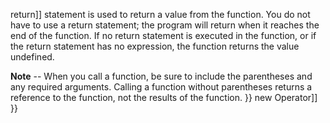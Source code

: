 {{Page_Title}}
{{Flags}}
{{Summary_Section|Declares a new function.

}}
{{JS_Syntax|Formats={{JS_Syntax_Format
|Format= function functionname ([ arg1 [, arg2 [,...[, argN ]]]] ''')''' {}}{{JS_Syntax_Format
|Format=     statements }}{{JS_Syntax_Format
|Format= } }}
|Values={{JS_Syntax_Parameter
|Name=functionname
|Required=Required
|Description=The name of the function.}}{{JS_Syntax_Parameter
|Name=arg1...argN
|Required=Optional
|Description=An optional, comma-separated list of arguments the function understands.}}{{JS_Syntax_Parameter
|Name=statements
|Required=Optional
|Description=One or moreJavaScript statements.}}
}}
{{Remarks_Section
|Remarks=Use the function statement to declare a function for later use. The code that is contained in statements is not executed until the function is called from elsewhere in the script.

The [[javascript/statements/return{{!}}return]] statement is used to return a value from the function. You do not have to use a return statement; the program will return when it reaches the end of the function. If no return statement is executed in the function, or if the return statement has no expression, the function returns the value undefined.

'''Note''' -- When you call a function, be sure to include the parentheses and any required arguments. Calling a function without parentheses returns a reference to the function, not the results of the function.
}}
{{Examples_Section
|Not_required=No
|Examples={{Single_Example
|Language=JavaScript
|Description=The following example illustrates the use of the function statement.

|Code= function myfunction (arg1, arg2) {
     var r = arg1 * arg2;
     return(r);
 }
}}{{Single_Example
|Language=JavaScript
|Description=A function can be assigned to a variable. This is illustrated in the following example.

|Code= function AddFive(x) {
     return x + 5;
 }
 
 function AddTen(x) {
     return x + 10;
 }
 
 var condition = false;
 
 var MyFunc;
 if (condition) {
     MyFunc = AddFive;
 }
 else {
     MyFunc = AddTen;
 }
 
 var result = MyFunc(123);
 // Output: 133
}}}}
{{See_Also_Section
|Manual_links=* [[javascript/operators/new{{!}}new Operator]]
}}
{{Topics | JS Basic}}

{{External_Attribution
|Is_CC-BY-SA=No
|Sources=MSDN
|MDN_link=
|MSDN_link=http://msdn.microsoft.com/en-us/library/ie/4t2k5yhw(v=vs.94).aspx
|HTML5Rocks_link=
}}

